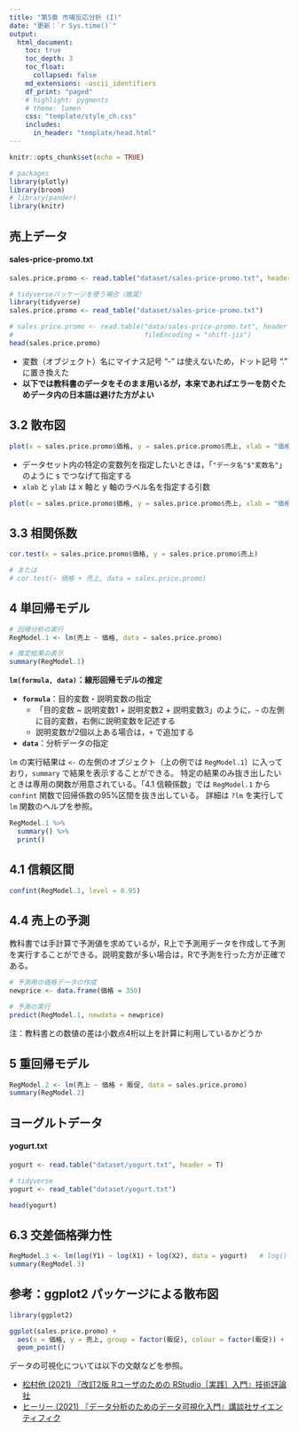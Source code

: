 ```yaml
---
title: "第5章 市場反応分析 (I)"
date: "更新：`r Sys.time()`"
output:
  html_document:
    toc: true
    toc_depth: 3
    toc_float:
      collapsed: false
    md_extensions: -ascii_identifiers
    df_print: "paged"
    # highlight: pygments
    # theme: lumen
    css: "template/style_ch.css"
    includes:
      in_header: "template/head.html"
---
```


```r
knitr::opts_chunk$set(echo = TRUE)

# packages
library(plotly)
library(broom)
# library(pander)
library(knitr)
```

## 売上データ
#### sales-price-promo.txt
```r
sales.price.promo <- read.table("dataset/sales-price-promo.txt", header = T)

# tidyverseパッケージを使う場合（推奨）
library(tidyverse)
sales.price.promo <- read_table("dataset/sales-price-promo.txt")
```

```r
# sales.price.promo <- read.table("data/sales-price-promo.txt", header = T, sep = "", 
#                                 fileEncoding = "shift-jis")
head(sales.price.promo)
```

- 変数（オブジェクト）名にマイナス記号 "-" は使えないため，ドット記号 "." に置き換えた
- **以下では教科書のデータをそのまま用いるが，本来であればエラーを防ぐためデータ内の日本語は避けた方がよい**

<!-- #### Mac OS で Import Dataset を使う場合 -->
<!-- - Mac では「From Text (base)」では文字化けが修正できないので「From Text (readr)」を利用する -->
<!--   - Delimiter：Whitespase に変更 -->
<!--   - Local：Configure から Encoding を「SHIFT-JIS」に変更 -->
<!-- - 読み込み後に警告メッセージが表示されることがあるが，データが正しく表示されれば問題はない -->
<!-- - 読み込み時にファイル名のマイナス記号 "-" が自動でアンダーバー記号 "_" に変更されるため，右上ペインの Environment タブの Data からデータの変数名を確認 -->


## 3.2 散布図
```r
plot(x = sales.price.promo$価格, y = sales.price.promo$売上, xlab = "価格", ylab = "売上")
```

- データセット内の特定の変数列を指定したいときは，「`"データ名"$"変数名"`」のように `$` でつなげて指定する
- `xlab` と `ylab` は x 軸と y 軸のラベル名を指定する引数

```r
plot(x = sales.price.promo$価格, y = sales.price.promo$売上, xlab = "価格", ylab = "売上")
```


## 3.3 相関係数
```r
cor.test(x = sales.price.promo$価格, y = sales.price.promo$売上)

# または
# cor.test(~ 価格 + 売上, data = sales.price.promo)
```

## 4 単回帰モデル
```r
# 回帰分析の実行
RegModel.1 <- lm(売上 ~ 価格, data = sales.price.promo)

# 推定結果の表示
summary(RegModel.1)
```

**`lm(formula, data)`：線形回帰モデルの推定**

- **`formula`**：目的変数・説明変数の指定
  - 「目的変数 ~ 説明変数1 + 説明変数2 + 説明変数3」のように，`~` の左側に目的変数，右側に説明変数を記述する
  - 説明変数が2個以上ある場合は，`+` で追加する

- **`data`**：分析データの指定  

`lm` の実行結果は `<-` の左側のオブジェクト（上の例では `RegModel.1`）に入っており，`summary` で結果を表示することができる。
特定の結果のみ抜き出したいときは専用の関数が用意されている。「4.1 信頼係数」では `RegModel.1` から `confint` 関数で回帰係数の95%区間を抜き出している。
詳細は `?lm` を実行して `lm` 関数のヘルプを参照。


```r
RegModel.1 %>% 
  summary() %>% 
  print()
```

## 4.1 信頼区間
```r
confint(RegModel.1, level = 0.95)
```

## 4.4 売上の予測

教科書では手計算で予測値を求めているが，R上で予測用データを作成して予測を実行することができる。説明変数が多い場合は，Rで予測を行った方が正確である。

```r
# 予測用の価格データの作成
newprice <- data.frame(価格 = 350)

# 予測の実行
predict(RegModel.1, newdata = newprice)
```
注：教科書との数値の差は小数点4桁以上を計算に利用しているかどうか

## 5 重回帰モデル
```r
RegModel.2 <- lm(売上 ~ 価格 + 販促, data = sales.price.promo)
summary(RegModel.2)
```

## ヨーグルトデータ
#### yogurt.txt
```r
yogurt <- read.table("dataset/yogurt.txt", header = T)

# tidyverse
yogurt <- read_table("dataset/yogurt.txt")
```

```r
head(yogurt)
```

## 6.3 交差価格弾力性
```r
RegModel.3 <- lm(log(Y1) ~ log(X1) + log(X2), data = yogurt)   # log()で対数変換
summary(RegModel.3)
```


## 参考：ggplot2 パッケージによる散布図
```r
library(ggplot2)

ggplot(sales.price.promo) +
  aes(x = 価格, y = 売上, group = factor(販促), colour = factor(販促)) +
  geom_point()
```

データの可視化については以下の文献などを参照。

- [松村他 (2021) 『改訂2版 Rユーザのための RStudio［実践］入門』技術評論社](https://gihyo.jp/book/2021/978-4-297-12170-9)
- [ヒーリー (2021) 『データ分析のためのデータ可視化入門』講談社サイエンティフィク](https://www.kspub.co.jp/book/detail/5164044.html)
